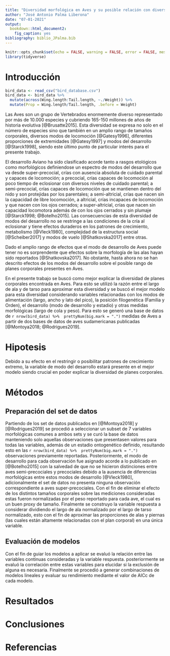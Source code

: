 ```yaml
---
title: "Diversidad morfológica en Aves y su posible relación con diversos modos del desarrollo"
author: "José Antonio Palma Liberona"
date: "07-01-2021"
output: 
  bookdown::html_document2:
    fig_caption: yes
bibliography: biblio_JPalma.bib
---
```


```r
knitr::opts_chunk$set(echo = FALSE, warning = FALSE, error = FALSE, message = FALSE)
library(tidyverse)

```

# Introducción
```r
bird_data <- read_csv("bird_database.csv")
bird_data <- bird_data %>% 
  mutate(across(Wing.length:Tail.length, ~./Weight)) %>% 
  mutate(Prop = Wing.length/Tail.length, .before = Weight)

```

Las Aves son un grupo de Vertebrados enormemente diverso representado por más de 10.000 especies y cubriendo 165-150 millones de años de historia evolutiva [@Brusatte2015]. Esta diversidad se expresa no solo en el número de especies sino que también en un amplio rango de tamaños corporales, diversos modos de locomoción [@Gatesy1996], diferentes proporciones de extremidades [@Gatesy1997] y modos del desarrollo [@Starck1998], siendo este último punto de particular interés para el presente trabajo.

El desarrollo Aviano ha sido clasificado acorde tanto a rasgos etológicos como morfológicos definiendose un espectro de modos del desarrollo que va desde super-precocial, crías  con ausencia absoluta de cuidado parental y capaces de locomoción; a precocial, crías capaces de locomoción al poco tiempo de eclosionar con diversos niveles de cuidado parental; a semi-precocial, crías capaces de locomoción que se mantienen dentro del nido y son protejidas por los parentales; a semi-altricial, crías que nacen sin la capacidad de libre locomoción, a altricial, crías incapaces de locomoción y que nacen con los ojos cerrados; a super-altricial, crías que nacen sin capacidad locomotora además de con los ojos cerrados y sin plumaje [@Starck1998; @Botelho2015]. Las consecuencias de esta diversidad de modos del desarrollo no se restringe a las condiciones de la cría al eclosionar y tiene efectos duraderos en los patrones de crecimiento, metabolismo [@Vleck1980], complejidad de la estructura social [@Scheiber2017] y modos de vuelo [@Shatkovska2017] entre otras.

Dado el amplio rango de efectos que el modo de desarrollo de Aves puede tener no es sorprendente que efectos sobre la morfología de las alas hayan sido reportados [@Shatkovska2017]. No obstante, hasta ahora no se han descrito efectos de los modos del desarrollo sobre el posible rango de planes corporales presentes en Aves.

En el presente trabajo se buscó como mejor explicar la diversidad de planes corporales encontrada en Aves. Para esto se utilizó la razón entre el largo de ala y de tarso para aproximar esta diversidad y se buscó el mejor modelo para esta diversidad considerando variables relacionadas con los modos de alimentación (largo, ancho y lato del pico), la posición filogenética (Familia y Orden), el desarrollo (modo de desarrollo y estadio) y otras medidas morfológicas (largo de cola y peso). Para esto se generó una base de datos de `r nrow(bird_data) %>%  prettyNum(big.mark = ".")` medidas de Aves a partir de dos bases de datos de aves sudamericanas publicadas [@Montoya2018; @Rodrigues2019].

# Hipotesis

Debido a su efecto en el restringir o posibilitar patrones de crecimiento extremo, la variable de modo del desarrollo estará presente en el mejor modelo siendo crucial en poder explicar la diversidad de planes corporales.

# Métodos
## Preparación del set de datos
Partiendo de los set de datos publicados en [@Montoya2018] y [@Rodrigues2019] se procedió a seleccionar un subset de 7 variables morfológicas comunes a ambos sets y se curó la base de datos manteniendo solo aquellas observaciones que presentasen valores para todas las variables, además de un estadio ontogenético definido, resultando esto en las `r nrow(bird_data) %>%  prettyNum(big.mark = ".")` observaciones previamente reportadas. Posteriormente, el modo de desarrollo para cada observación fue asignado acorde a lo publicado en [@Botelho2015] con la salvedad de que no se hicieron distinciones entre aves semi-precociales y precociales debido a la ausencia de diferencias morfológicas entre estos modos de desarrollo [@Vleck1980], adicionalmente el set de datos no presenta ninguna observación correspondiente a aves super-precociales. Con el fin de eliminar el efecto de los distintos tamaños corporales sobre las mediciones consideradas estas fueron normalizadas por el peso reportado para cada ave, el cual es un buen proxy de tamaño. Finalmente se construyo la variable respuesta a considerar dividiendo el largo de ala normalizado por el largo de tarso normalizado, esto con el fin de aproximar las proporciones de alas y piernas (las cuales están altamente relacionadas con el plan corporal) en una única variable.

## Evaluación de modelos
Con el fin de guiar los modelos a aplicar se evaluó la relación entre las variables continuas consideradas y la variable respuesta. posteriormente se evaluó la correlación entre estas variables para elucidar si la exclusión de alguna es necesaria.
Finalmente se procedió a generar combinaciones de modelos lineales y evaluar su rendimiento mediante el valor de AICc de cada modelo. 

# Resultados


# Conclusiones


# Referencias